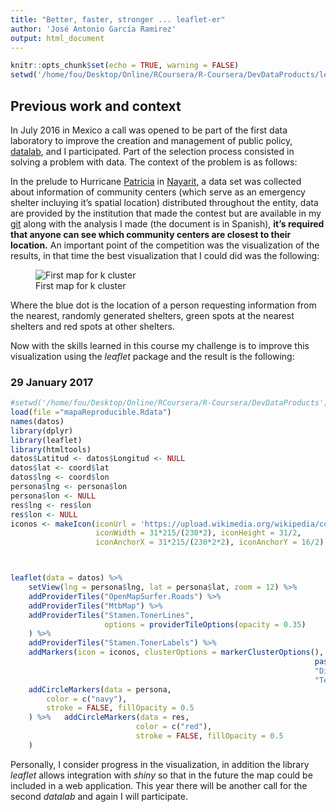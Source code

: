 ```yaml
---
title: "Better, faster, stronger ... leaflet-er"
author: 'José Antonio García Ramirez'
output: html_document
---
```


```r
knitr::opts_chunk$set(echo = TRUE, warning = FALSE)
setwd('/home/fou/Desktop/Online/RCoursera/R-Coursera/DevDataProducts/leaftlet')
```

## Previous work and context

In July 2016 in Mexico a call was opened to be part of the first data laboratory to improve the creation and management of public policy, [datalab](https://datos.gob.mx/blog/abrimos-convocatoria-datalab?category=noticias), and I participated. 
Part of the selection process consisted in solving a problem with data. The context of the problem is as follows:

In the prelude to Hurricane [Patricia](https://en.wikipedia.org/wiki/Hurricane_Patricia) in [Nayarit](https://en.wikipedia.org/wiki/Nayarit), a data set  was collected about information of community centers (which serve as an emergency shelter incluying it's spatial location) distributed throughout the entity, data are provided by the institution that made the contest but are available in my [git](https://github.com/fou-foo/DataLab/blob/master/datalab.md) along with the analysis I made (the document is in Spanish), **it's required that anyone can see which community centers are closest to their location.**
An important point of the competition was the visualization of the results, in that time the best visualization that I could did was the following:

![First map for k cluster](mapaviejo1.png)



Where the blue dot is the location of a person requesting information from the nearest, randomly generated shelters, green spots at the nearest shelters and red spots at other shelters.

Now with the skills learned in this course my challenge is to improve this visualization using the *leaflet* package and the result is the following:

### 29 January 2017
```r
#setwd('/home/fou/Desktop/Online/RCoursera/R-Coursera/DevDataProducts')
load(file ="mapaReproducible.Rdata")
names(datos)
library(dplyr)
library(leaflet)
library(htmltools)
datos$Latitud <- datos$Longitud <- NULL
datos$lat <- coord$lat
datos$lng <- coord$lon
persona$lng <- persona$lon 
persona$lon <- NULL
res$lng <- res$lon
res$lon <- NULL
iconos <- makeIcon(iconUrl = 'https://upload.wikimedia.org/wikipedia/commons/thumb/a/a5/CivilDefence.svg/700px-CivilDefence.svg.png',
				   iconWidth = 31*215/(230*2), iconHeight = 31/2,
				   iconAnchorX = 31*215/(230*2*2), iconAnchorY = 16/2)



leaflet(data = datos) %>%
	setView(lng = persona$lng, lat = persona$lat, zoom = 12) %>%
	addProviderTiles("OpenMapSurfer.Roads") %>%
	addProviderTiles("MtbMap") %>%
	addProviderTiles("Stamen.TonerLines",
					 options = providerTileOptions(opacity = 0.35)
	) %>%
	addProviderTiles("Stamen.TonerLabels") %>%
	addMarkers(icon = iconos, clusterOptions = markerClusterOptions(), popup = ~htmlEscape(
																	paste0("Refugio: ", Refugio, ".          ",
																	"Dirección: Municipio", Municipio,", ", Dirección, ".        ",
																	"Tel:", Telefono )	)) %>%
	addCircleMarkers(data = persona,
		color = c("navy"),
		stroke = FALSE, fillOpacity = 0.5
	) %>% 	addCircleMarkers(data = res,
							color = c("red"),
							stroke = FALSE, fillOpacity = 0.5
	)
```


Personally, I consider progress in the visualization, in addition the library _leaflet_ allows integration with _shiny_ so that in the future the map could be included in a web application. This year there will be another call for the second _datalab_ and again I will participate.